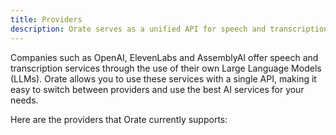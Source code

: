 ```yaml
---
title: Providers
description: Orate serves as a unified API for speech and transcription services.
---
```


Companies such as OpenAI, ElevenLabs and AssemblyAI offer speech and transcription services through the use of their own Large Language Models (LLMs). Orate allows you to use these services with a single API, making it easy to switch between providers and use the best AI services for your needs.

Here are the providers that Orate currently supports:

<div className="grid grid-cols-2 gap-4">
  <ProviderCard id="openai" provider="OpenAI" supports={['speech', 'transcription']} />
  <ProviderCard id="elevenlabs" provider="ElevenLabs" supports={['speech']} />
  <ProviderCard id="assemblyai" provider="AssemblyAI" supports={['transcription']} />
  <ProviderCard id="google" provider="Google" supports={['speech', 'transcription']} />
  <ProviderCard id="ibm" provider="IBM Watson" supports={['speech', 'transcription']} />
  <ProviderCard id="azure" provider="Microsoft Azure" supports={['speech', 'transcription']} />
</div>
